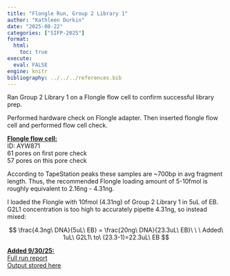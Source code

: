 ```yaml
---
title: "Flongle Run, Group 2 Library 1"
author: "Kathleen Durkin"
date: "2025-08-22"
categories: ["SIFP-2025"]
format:
  html:
    toc: true
execute: 
  eval: FALSE
engine: knitr
bibliography: ../../../references.bib
---
```


Ran Group 2 Library 1 on a Flongle flow cell to confirm successful library prep.

Performed hardware check on Flongle adapter. Then inserted flongle flow cell and performed flow cell check.

[**Flongle flow cell:**]{.underline}\
ID: AYW871\
61 pores on first pore check\
57 pores on this pore check

According to TapeStation peaks these samples are \~700bp in avg fragment length. Thus, the recommended Flongle loading amount of 5-10fmol is roughly equivalent to 2.16ng - 4.31ng.

I loaded the Flongle with 10fmol (4.31ng) of Group 2 Library 1 in 5uL of EB. G2L1 concentration is too high to accurately pipette 4.31ng, so instead mixed:

$$
\frac{4.3ng\ DNA}{5uL\ EB} = \frac{20ng\ DNA}{23.3uL\ EB}\ \ \ Added\ 1uL\ G2L1\ to\ (23.3-1)=22.3uL\ EB
$$

[**Added 9/30/25:\
**]{.underline}[Full run report](https://gannet.fish.washington.edu/kdurkin1/SIFP_2025/Group2_Flongle/Library1/20250822_1818_MD-101223_AYW871_52078e01/report_AYW871_20250822_1819_52078e01.html)\
[Output stored here](https://gannet.fish.washington.edu/kdurkin1/SIFP_2025/Group2_Flongle/Library1/)
